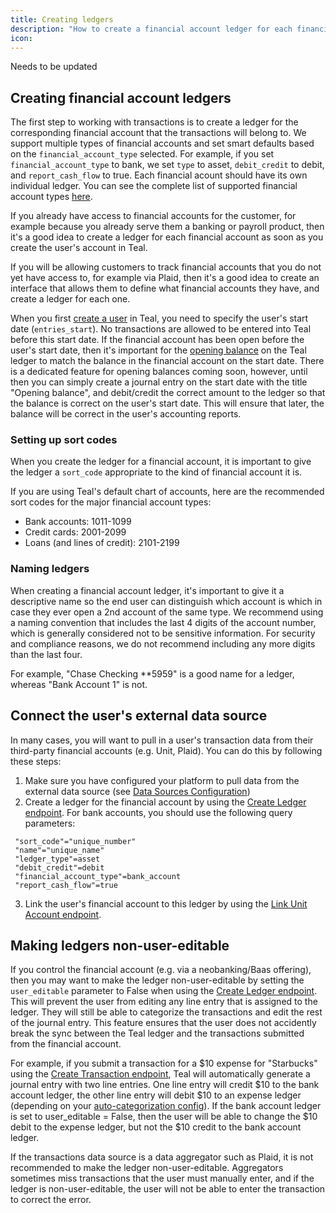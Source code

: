 ```yaml
---
title: Creating ledgers
description: "How to create a financial account ledger for each financial account."
icon: 
---
```

<Warning>Needs to be updated</Warning>
## Creating financial account ledgers

The first step to working with transactions is to create a ledger for the corresponding financial 
account that the transactions will belong to. We support multiple types of financial accounts and 
set smart defaults based on the `financial_account_type` selected. For example, if you set 
`financial_account_type` to bank, we set `type` to asset, `debit_credit` to debit, and 
`report_cash_flow` to true. Each financial acount should have its own individual ledger. You can see the 
complete list of supported financial account types [here](/api-reference/ledgers/create_ledger).

If you already have access to financial accounts for the customer, for example because you already 
serve them a banking or payroll product, then it's a good idea to create a ledger for each financial 
account as soon as you create the user's account in Teal.

If you will be allowing customers to track financial accounts that you do not yet have access 
to, for example via Plaid, then it's a good idea to create an interface that allows them 
to define what financial accounts they have, and create a ledger for each one.

When you first [create a user](/api-reference/users/create_user) in Teal, you need to specify the user's start date (`entries_start`). No 
transactions are allowed to be entered into Teal before this start date. If the financial 
account has been open before the user's start date, then it's important for the 
[opening balance](/transactions/opening_balances) on the Teal ledger to match the balance 
in the financial account on the start date. There is a dedicated feature for opening balances 
coming soon, however, until then you can simply create a journal entry on the start date with 
the title "Opening balance", and debit/credit the correct amount to the ledger so that the 
balance is correct on the user's start date. This will ensure that later, the balance will 
be correct in the user's accounting reports.

### Setting up sort codes

When you create the ledger for a financial account, it is important to give the ledger 
a `sort_code` appropriate to the kind of financial account it is.

If you are using Teal's default chart of accounts, here are the recommended sort codes for the 
major financial account types:

- Bank accounts: 1011-1099
- Credit cards: 2001-2099
- Loans (and lines of credit): 2101-2199

### Naming ledgers

When creating a financial account ledger, it's important to give it a descriptive name so 
the end user can distinguish which account is which in case they ever open a 2nd account 
of the same type. We recommend using a naming convention that includes the last 4 digits 
of the account number, which is generally considered not to be sensitive information. For 
security and compliance reasons, we do not recommend including any more digits than the last four.

For example, "Chase Checking \*\*5959" is a good name for a ledger, whereas "Bank Account 1" is not.

## Connect the user's external data source

In many cases, you will want to pull in a user's transaction data from their third-party 
financial accounts (e.g. Unit, Plaid). You can do this by following these steps:

1. Make sure you have configured your platform to pull data from the external data 
source (see [Data Sources Configuration](/configuration/data_sources_config))
2. Create a ledger for the financial account by using the 
[Create Ledger endpoint](/api-reference/ledgers/create_ledger). For bank accounts, you 
should use the following query parameters:

```
 "sort_code"="unique_number"
 "name"="unique_name"
 "ledger_type"=asset
 "debit_credit"=debit
 "financial_account_type"=bank_account
 "report_cash_flow"=true
```

3. Link the user's financial account to this ledger by using the [Link Unit Account endpoint](/api-reference/transaction_sources/link_unit_account).

## Making ledgers non-user-editable

If you control the financial account (e.g. via a neobanking/Baas offering), then you may 
want to make the ledger non-user-editable by setting the `user_editable` parameter to False 
when using the [Create Ledger endpoint](/api-reference/ledgers/create_ledger). This will 
prevent the user from editing any line entry that is assigned to the ledger. They will still 
be able to categorize the transactions and edit the rest of the journal entry. This feature 
ensures that the user does not accidently break the sync between the Teal ledger and the 
transactions submitted from the financial account.

For example, if you submit a transaction for a \$10 expense for "Starbucks" using the 
[Create Transaction endpoint](/transactions/submitting), Teal will automatically generate a 
journal entry with two line entries. One line entry will credit \$10 to the bank account ledger, 
the other line entry will debit \$10 to an expense ledger (depending on your 
[auto-categorization config](/configuration/categorization_config)). If the bank account ledger 
is set to user_editable = False, then the user will be able to change the \$10 debit to the 
expense ledger, but not the \$10 credit to the bank account ledger.

If the transactions data source is a data aggregator such as Plaid, it is not recommended to 
make the ledger non-user-editable. Aggregators sometimes miss transactions that the user must 
manually enter, and if the ledger is non-user-editable, the user will not be able to 
enter the transaction to correct the error.
